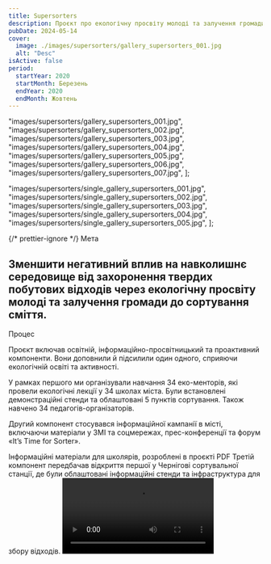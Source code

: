 ```yaml
---
title: Supersorters
description: Проєкт про екологічну просвіту молоді та залучення громади до сортування сміття.
pubDate: 2024-05-14
cover:
  image: ./images/supersorters/gallery_supersorters_001.jpg
  alt: "Desc"
isActive: false
period:
  startYear: 2020
  startMonth: Березень
  endYear: 2020
  endMonth: Жовтень
---
```


  "images/supersorters/gallery_supersorters_001.jpg",
  "images/supersorters/gallery_supersorters_002.jpg",
  "images/supersorters/gallery_supersorters_003.jpg",
  "images/supersorters/gallery_supersorters_004.jpg",
  "images/supersorters/gallery_supersorters_005.jpg",
  "images/supersorters/gallery_supersorters_006.jpg",
  "images/supersorters/gallery_supersorters_007.jpg",
];

  "images/supersorters/single_gallery_supersorters_001.jpg",
  "images/supersorters/single_gallery_supersorters_002.jpg",
  "images/supersorters/single_gallery_supersorters_003.jpg",
  "images/supersorters/single_gallery_supersorters_004.jpg",
  "images/supersorters/single_gallery_supersorters_005.jpg",
];

{/* prettier-ignore */}
<TextContent>
  <Badge>Мета</Badge>
  ## Зменшити негативний вплив на навколишнє середовище від захоронення твердих побутових відходів через екологічну просвіту молоді та залучення громади до сортування сміття.
</TextContent>

<TextContent>
  <Badge>Процес</Badge>

Проєкт включав освітній, інформаційно-просвітницький та проактивний компоненти. Вони доповнили й підсилили один одного, сприяючи екологічній освіті та активності.

У рамках першого ми організували навчання 34 еко-менторів, які провели екологічні лекції у 34 школах міста. Були встановлені демонстраційні стенди та облаштовані 5 пунктів сортування. Також навчено 34 педагогів-організаторів.

Другий компонент стосувався інформаційної кампанії в місті, включаючи матеріали у ЗМІ та соцмережах, прес-конференції та форум «It’s Time for Sorter».

</TextContent>

<TextContent>
  <SingleSlideGallery imagePaths={supersortersPosters} orientation="portrait">
    Інформаційні матеріали для школярів, розроблені в проєкті PDF
  </SingleSlideGallery>
</TextContent>

<TextContent>
  Третій компонент передбачав відкриття першої у Чернігові сортувальної станції,
  де були облаштовані інформаційні стенди та інфраструктура для збору відходів.
</TextContent>

<Video src="https://www.youtube.com/embed/MZV63u6nNrQ?si=JPlnr3CQVr-mLiM6" />

{/* prettier-ignore */}
  <TextContent>
    <Badge>Результат</Badge>

    <ResultList>
      - Охоплено інфокампанією 170 тис. містян.
      - Відкрито освітню станцію сортування.
      - Відкрито та 11 пунктів роздільного збору у школах.
      - Підготовлено 34 еко-менторів та викладачів.
      - Проведено 170 екологічних уроків для школярів.
      - Організовано 16 навчальних екскурсій.
      - Встановлено демонстраційні стенди у 34 навчальних закладах.
    </ResultList>

  </TextContent>

<Blockquote>
<span>«</span>Якщо в Чернігові існує проблема з сортуванням сміття, але є люди, які готові приділяти цьому увагу, то їх треба підтримати<span>»</span>

    <BlockquoteFooter>
        Радек Матула

        Надзвичайний та повноважний посол Чеської Республіки в Україні
    </BlockquoteFooter>

</Blockquote>

<Logos>
  <Icon name="donors-transition" />
  <Icon name="partners-politehnika-original" />
  <Icon name="donors-transition" />
  <Icon name="partners-politehnika-original" />
  <Icon name="donors-transition" />
  <Icon name="partners-politehnika-original" />
</Logos>

<MultiSlideGallery imagePaths={supersortersImages} isFullscreen />
